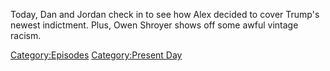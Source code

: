 {{DEFAULTSORT:
    #_EPISODE_0834:August 2, 2023
}}{{Episode
    | title           = August 2, 2023
    | caption         = Listen to this episode on [https://knowledgefight.libsyn.com/834-august-2-2023 Libsyn] [https://open.spotify.com/episode/73ETOBwQ5K4SSb5KFN0du9 Spotify], Read the [[Transcript/834: August 2, 2023|Unofficial Transcript]], View discussion on [https://reddit.com/15i90we Reddit]
    | episodeNumber   = 834
    | length          = 01:11:03
    | airDate         = August 4, 2023
    | coverageDate    = August 2, 2023
    | episodeType     = [[:Category:Present Day|Present Day]]
    | appearance      = [[Hunter Biden]], [[Roger Stone]], [[Donald Trump]], [[Barack Obama]]
    | previousEpisode = [[833: Mike Rothschild In The Hot Seat]]
    | nextEpisode     = [[835: August 5, 2023]]
}}

{{Stub}}

Today, Dan and Jordan check in to see how Alex decided to cover Trump's newest indictment.  Plus, Owen Shroyer shows off some awful vintage racism.

[[Category:Episodes]]
[[Category:Present Day]]
